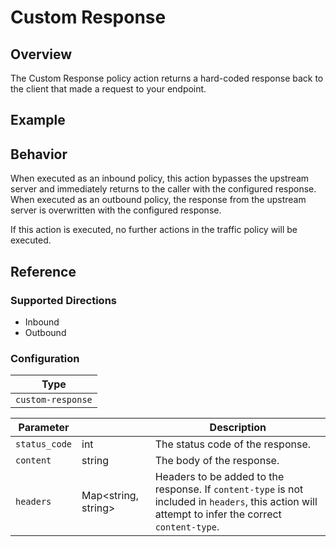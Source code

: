 
# Custom Response

## Overview

The Custom Response policy action returns a hard-coded response back to the client that made a request to your endpoint.

## Example

<ExampleHTTP />

## Behavior

When executed as an inbound policy, this action bypasses the upstream server and immediately returns to the caller with
the configured response. When executed as an outbound policy, the response from the upstream server is overwritten with the
configured response.

If this action is executed, no further actions in the traffic policy will be executed.

## Reference

### Supported Directions

- Inbound
- Outbound

### Configuration

| Type              |
| ----------------- |
| `custom-response` |

| Parameter      | &nbsp;                    | Description                                                                                                                                                          |
| -------------- | ------------------------- | -------------------------------------------------------------------------------------------------------------------------------------------------- |
| `status_code`  | int                       | The status code of the response.                                                                                                                   |
| `content`      | string                    | The body of the response.                                                                                                                          |
| `headers`      | Map&lt;string, string&gt; | Headers to be added to the response. If `content-type` is not included in `headers`, this action will attempt to infer the correct `content-type`. |

